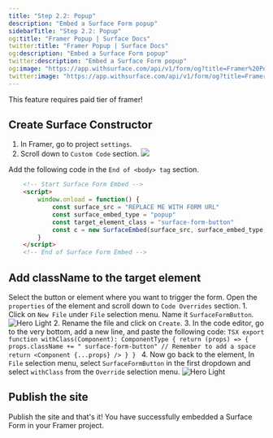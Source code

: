 ```yaml
---
title: "Step 2.2: Popup"
description: "Embed a Surface Form popup"
sidebarTitle: "Step 2.2: Popup"
og:title: "Framer Popup | Surface Docs"
twitter:title: "Framer Popup | Surface Docs"
og:description: "Embed a Surface Form popup"
twitter:description: "Embed a Surface Form popup"
og:image: "https://app.withsurface.com/api/v1/form/og?title=Framer%20Popup"
twitter:image: "https://app.withsurface.com/api/v1/form/og?title=Framer%20Popup"
---
```


<Tip>This feature requires paid tier of framer!</Tip>

## Create Surface Constructor

1. In Framer, go to project `settings`.
2. Scroll down to `Custom Code` section.
    <Frame>
        <img className="block" src="/images/framer/pop-slide/1.png" />
    </Frame>
Add the following code in the `End of <body> tag` section.
```HTML
    <!-- Start Surface Form Embed -->
    <script>
        window.onload = function() {
            const surface_src = "REPLACE ME WITH FORM URL"
            const surface_embed_type = "popup"
            const target_element_class = "surface-form-button"
            const c = new SurfaceEmbed(surface_src, surface_embed_type, target_element_class)
        }
    </script>
    <!-- End of Surface Form Embed -->
```

## Add className to the target element

Select the button or element where you want to trigger the form. Open the `properties` of the element and scroll down to `Code Overrides` section.
    1. Click on `New File` under `File` selection menu. Name it `SurfaceFormButton`.
        <Frame>
             <img className="block" src="/images/framer/pop-slide/2.png" alt="Hero Light" />
        </Frame>
    2. Rename the file and click on `Create`.
    3. In the code editor, go to the very bottom, add a new line, and paste the following code:
        ```TSX
            export function withClass(Component): ComponentType {
                return (props) => {
                    props.className += " surface-form-button" // Remember to add a space
                    return <Component {...props} />
                }
            }
        ```
    4. Now go back to the element, In `File` selection menu, select `SurfaceFormButton` in the first dropdown and select `withClass` from the `Override` selection menu.
        <Frame>
            <img className="block" src="/images/framer/pop-slide/3.png" alt="Hero Light" />
        </Frame>

## Publish the site

Publish the site and that's it! You have successfully embedded a Surface Form in your Framer project.